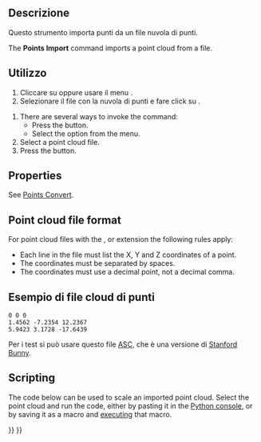 <languages/>

<div class="mw-translate-fuzzy">
{{Docnav/it||[[Points_Export/it|Esporta punti]]|[[Points_Workbench/it|Punti]]|IconL=|IconC=PointsWorkbench.svg|IconR=Points_Export_Point_cloud.svg}}
</div>

{{GuiCommand/it
|Name=Points Import
|Name/it=Importa punti
|MenuLocation=Punti → Importa punti
|Workbenches=[[Points_Workbench/it|Punti]]
|SeeAlso=[[Points Export/it|Esporta punti]]
|Icon=Points_Import.svg
}}

<span id="Description"></span>
<div class="mw-translate-fuzzy">
==Descrizione==
Questo strumento importa punti da un file nuvola di punti.
</div>

The '''Points Import''' command imports a point cloud from a file.

<span id="Usage"></span>
<div class="mw-translate-fuzzy">
== Utilizzo ==
# Cliccare su {{Button|[[Image:Points_Import.svg|16px]] [[Points Import/it|Importa punti]]}} oppure usare il menu {{MenuCommand|Punti → [[Image:Points_Import.svg|16px]] Importa punti}}.
# Selezionare il file con la nuvola di punti e fare click su {{Button|Apri}}.
</div>

# There are several ways to invoke the command:
#* Press the {{Button|[[Image:Points_Import.svg|16px]] [[Points_Import|Import Points…]]}} button.
#* Select the {{MenuCommand|Points → [[Image:Points_Import.svg|16px]] Import Points…}} option from the menu.
# Select a point cloud file.
# Press the {{Button|Open}} button.

==Properties==

See [[Points_Convert|Points Convert]].

==Point cloud file format==

For point cloud files with the {{FileName|.asc}}, {{FileName|.pcd}} or {{FileName|.ply}} extension the following rules apply:

* Each line in the file must list the X, Y and Z coordinates of a point.
* The coordinates must be separated by spaces.
* The coordinates must use a decimal point, not a decimal comma.

<span id="Sample_point_cloud_file"></span>
<div class="mw-translate-fuzzy">
== Esempio di file cloud di punti ==
</div>

 0 0 0
 1.4562 -7.2354 12.2367
 5.9423 3.1728 -17.6439

<div class="mw-translate-fuzzy">
Per i test si può usare questo file [https://github.com/FREECAD/Examples/blob/master/Point_cloud_ExampleFiles/PointCloud-Data_Stanford-Bunny.asc ASC], che è una versione di [http://graphics.stanford.edu/data/3Dscanrep/ Stanford Bunny].
</div>

==Scripting==

The code below can be used to scale an imported point cloud. Select the point cloud and run the code, either by pasting it in the [[Python_console|Python console]], or by saving it as a macro and [[Std_DlgMacroExecute|executing]] that macro.

{{Code|code=
from PySide import QtWidgets
import FreeCAD as App
import FreeCADGui as Gui

def scale_points(obj, scale_x, scale_y, scale_z):
    mtx = App.Matrix()
    mtx.scale(scale_x, scale_y, scale_z)
    pts = obj.Points.copy()
    pts.transformGeometry(mtx)
    obj.Points = pts
    App.ActiveDocument.recompute()

if Gui.Selection.getSelection():
    obj = Gui.Selection.getSelection()[0]
    if obj.isDerivedFrom("Points::Feature"):
        scale, ok = QtWidgets.QInputDialog.getDouble(
            None,
            "Scale point cloud",
            "Scale:",
            value=1.0,
            decimals=6
        )
        if ok:
            scale_points(obj, scale, scale, scale)
}}


<div class="mw-translate-fuzzy">
{{Docnav/it||[[Points_Export/it|Esporta punti]]|[[Points_Workbench/it|Punti]]|IconL=|IconC=PointsWorkbench.svg|IconR=Points_Export_Point_cloud.svg}}
</div>

{{Points Tools navi{{#translation:}}}}
{{Userdocnavi{{#translation:}}}}